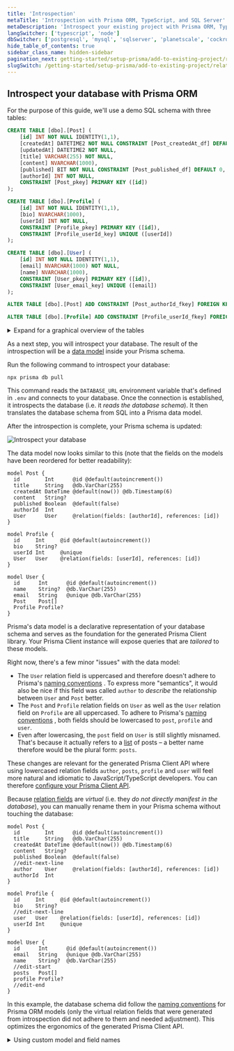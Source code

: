 ```yaml
---
title: 'Introspection'
metaTitle: 'Introspection with Prisma ORM, TypeScript, and SQL Server'
metaDescription: 'Introspect your existing project with Prisma ORM, TypeScript, and SQL Server'
langSwitcher: ['typescript', 'node']
dbSwitcher: ['postgresql', 'mysql', 'sqlserver', 'planetscale', 'cockroachdb']
hide_table_of_contents: true
sidebar_class_name: hidden-sidebar
pagination_next: getting-started/setup-prisma/add-to-existing-project/relational-databases/baseline-your-database-typescript-sqlserver
slugSwitch: /getting-started/setup-prisma/add-to-existing-project/relational-databases/introspection-
---
```



## Introspect your database with Prisma ORM

For the purpose of this guide, we'll use a demo SQL schema with three tables:

```sql no-lines
CREATE TABLE [dbo].[Post] (
    [id] INT NOT NULL IDENTITY(1,1),
    [createdAt] DATETIME2 NOT NULL CONSTRAINT [Post_createdAt_df] DEFAULT CURRENT_TIMESTAMP,
    [updatedAt] DATETIME2 NOT NULL,
    [title] VARCHAR(255) NOT NULL,
    [content] NVARCHAR(1000),
    [published] BIT NOT NULL CONSTRAINT [Post_published_df] DEFAULT 0,
    [authorId] INT NOT NULL,
    CONSTRAINT [Post_pkey] PRIMARY KEY ([id])
);

CREATE TABLE [dbo].[Profile] (
    [id] INT NOT NULL IDENTITY(1,1),
    [bio] NVARCHAR(1000),
    [userId] INT NOT NULL,
    CONSTRAINT [Profile_pkey] PRIMARY KEY ([id]),
    CONSTRAINT [Profile_userId_key] UNIQUE ([userId])
);

CREATE TABLE [dbo].[User] (
    [id] INT NOT NULL IDENTITY(1,1),
    [email] NVARCHAR(1000) NOT NULL,
    [name] NVARCHAR(1000),
    CONSTRAINT [User_pkey] PRIMARY KEY ([id]),
    CONSTRAINT [User_email_key] UNIQUE ([email])
);

ALTER TABLE [dbo].[Post] ADD CONSTRAINT [Post_authorId_fkey] FOREIGN KEY ([authorId]) REFERENCES [dbo].[User]([id]) ON DELETE NO ACTION ON UPDATE CASCADE;

ALTER TABLE [dbo].[Profile] ADD CONSTRAINT [Profile_userId_fkey] FOREIGN KEY ([userId]) REFERENCES [dbo].[User]([id]) ON DELETE NO ACTION ON UPDATE CASCADE;
```

<details>
<summary>Expand for a graphical overview of the tables</summary>

**User**

| Column name | Type             | Primary key | Foreign key | Required | Default            |
| :---------- | :--------------- | :---------- | :---------- | :------- | :----------------- |
| `id`        | `INT`            | **✔️**      | No          | **✔️**   | _autoincrementing_ |
| `name`      | `NVARCHAR(1000)` | No          | No          | No       | -                  |
| `email`     | `NVARCHAR(1000)` | No          | No          | **✔️**   | -                  |

**Post**

| Column name | Type             | Primary key | Foreign key | Required | Default            |
| :---------- | :--------------- | :---------- | :---------- | :------- | :----------------- |
| `id`        | `INT`            | **✔️**      | No          | **✔️**   | _autoincrementing_ |
| `createdAt` | `DATETIME2`      | No          | No          | **✔️**   | `now()`            |
| `updatedAt` | `DATETIME2`      | No          | No          | **✔️**   |                    |
| `title`     | `VARCHAR(255)`   | No          | No          | **✔️**   | -                  |
| `content`   | `NVARCHAR(1000)` | No          | No          | No       | -                  |
| `published` | `BIT`            | No          | No          | **✔️**   | `false`            |
| `authorId`  | `INT`            | No          | **✔️**      | **✔️**   | -                  |

**Profile**

| Column name | Type             | Primary key | Foreign key | Required | Default            |
| :---------- | :--------------- | :---------- | :---------- | :------- | :----------------- |
| `id`        | `INT`            | **✔️**      | No          | **✔️**   | _autoincrementing_ |
| `bio`       | `NVARCHAR(1000)` | No          | No          | No       | -                  |
| `userId`    | `INT`            | No          | **✔️**      | **✔️**   | -                  |

</details>

As a next step, you will introspect your database. The result of the introspection will be a [data model](/orm/prisma-schema/data-model/models) inside your Prisma schema.

Run the following command to introspect your database:

```terminal copy
npx prisma db pull
```

This command reads the `DATABASE_URL` environment variable that's defined in `.env` and connects to your database. Once the connection is established, it introspects the database (i.e. it _reads the database schema_). It then translates the database schema from SQL into a Prisma data model.

After the introspection is complete, your Prisma schema is updated:

![Introspect your database](/img/getting-started/prisma-db-pull-generate-schema.png)

The data model now looks similar to this (note that the fields on the models have been reordered for better readability):

```prisma file=prisma/schema.prisma showLineNumbers
model Post {
  id        Int      @id @default(autoincrement())
  title     String   @db.VarChar(255)
  createdAt DateTime @default(now()) @db.Timestamp(6)
  content   String?
  published Boolean  @default(false)
  authorId  Int
  User      User     @relation(fields: [authorId], references: [id])
}

model Profile {
  id     Int     @id @default(autoincrement())
  bio    String?
  userId Int     @unique
  User   User    @relation(fields: [userId], references: [id])
}

model User {
  id      Int      @id @default(autoincrement())
  name    String?  @db.VarChar(255)
  email   String   @unique @db.VarChar(255)
  Post    Post[]
  Profile Profile?
}
```

Prisma's data model is a declarative representation of your database schema and serves as the foundation for the generated Prisma Client library. Your Prisma Client instance will expose queries that are _tailored_ to these models.

Right now, there's a few minor "issues" with the data model:

- The `User` relation field is uppercased and therefore doesn't adhere to Prisma's [naming conventions](/orm/reference/prisma-schema-reference#naming-conventions-1) . To express more "semantics", it would also be nice if this field was called `author` to _describe_ the relationship between `User` and `Post` better.
- The `Post` and `Profile` relation fields on `User` as well as the `User` relation field on `Profile` are all uppercased. To adhere to Prisma's [naming conventions](/orm/reference/prisma-schema-reference#naming-conventions-1) , both fields should be lowercased to `post`, `profile` and `user`.
- Even after lowercasing, the `post` field on `User` is still slightly misnamed. That's because it actually refers to a [list](/orm/prisma-schema/data-model/models#type-modifiers) of posts – a better name therefore would be the plural form: `posts`.

These changes are relevant for the generated Prisma Client API where using lowercased relation fields `author`, `posts`, `profile` and `user` will feel more natural and idiomatic to JavaScript/TypeScript developers. You can therefore [configure your Prisma Client API](/orm/prisma-client/setup-and-configuration/custom-model-and-field-names).

Because [relation fields](/orm/prisma-schema/data-model/relations#relation-fields) are _virtual_ (i.e. they _do not directly manifest in the database_), you can manually rename them in your Prisma schema without touching the database:

```prisma file=prisma/schema.prisma highlight=7,14,22,23;edit showLineNumbers
model Post {
  id        Int      @id @default(autoincrement())
  title     String   @db.VarChar(255)
  createdAt DateTime @default(now()) @db.Timestamp(6)
  content   String?
  published Boolean  @default(false)
  //edit-next-line
  author    User     @relation(fields: [authorId], references: [id])
  authorId  Int
}

model Profile {
  id     Int     @id @default(autoincrement())
  bio    String?
  //edit-next-line
  user   User    @relation(fields: [userId], references: [id])
  userId Int     @unique
}

model User {
  id      Int      @id @default(autoincrement())
  email   String   @unique @db.VarChar(255)
  name    String?  @db.VarChar(255)
  //edit-start
  posts   Post[]
  profile Profile?
  //edit-end
}
```

In this example, the database schema did follow the [naming conventions](/orm/reference/prisma-schema-reference#naming-conventions) for Prisma ORM models (only the virtual relation fields that were generated from introspection did not adhere to them and needed adjustment). This optimizes the ergonomics of the generated Prisma Client API.

<details>
<summary> Using custom model and field names </summary>

Sometimes though, you may want to make additional changes to the names of the columns and tables that are exposed in the Prisma Client API. A common example is to translate _snake_case_ notation which is often used in database schemas into _PascalCase_ and _camelCase_ notations which feel more natural for JavaScript/TypeScript developers.

Assume you obtained the following model from introspection that's based on _snake_case_ notation:

```prisma no-lines
model my_user {
  user_id    Int     @id @default(autoincrement())
  first_name String?
  last_name  String  @unique
}
```

If you generated a Prisma Client API for this model, it would pick up the _snake_case_ notation in its API:

```ts no-lines
const user = await prisma.my_user.create({
  data: {
    first_name: 'Alice',
    last_name: 'Smith',
  },
})
```

If you don't want to use the table and column names from your database in your Prisma Client API, you can configure them with [`@map` and `@@map`](/orm/prisma-schema/data-model/models#mapping-model-names-to-tables-or-collections):

```prisma no-lines
model MyUser {
  userId    Int     @id @default(autoincrement()) @map("user_id")
  firstName String? @map("first_name")
  lastName  String  @unique @map("last_name")

  @@map("my_user")
}
```

With this approach, you can name your model and its fields whatever you like and use the `@map` (for field names) and `@@map` (for models names) to point to the underlying tables and columns. Your Prisma Client API now looks as follows:

```ts no-lines
const user = await prisma.myUser.create({
  data: {
    firstName: 'Alice',
    lastName: 'Smith',
  },
})
```

Learn more about this on the [Configuring your Prisma Client API](/orm/prisma-client/setup-and-configuration/custom-model-and-field-names) page.

</details>
